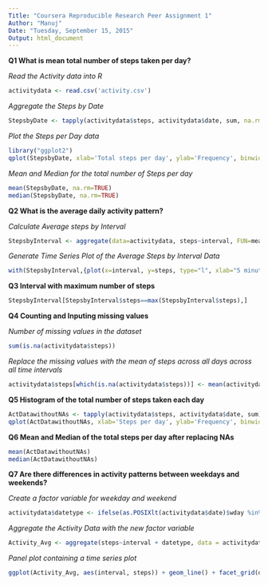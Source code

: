 ```yaml
---
Title: "Coursera Reproducible Research Peer Assignment 1"
Author: "Manuj"
Date: "Tuesday, September 15, 2015"
Output: html_document
---
```



**Q1 What is mean total number of steps taken per day?**

*Read the Activity data into R*

```r
activitydata <- read.csv('activity.csv')
```

*Aggregate the Steps by Date*

```r
StepsbyDate <- tapply(activitydata$steps, activitydata$date, sum, na.rm =TRUE)
```

*Plot the Steps per Day data*
```r
library("ggplot2")
qplot(StepsbyDate, xlab='Total steps per day', ylab='Frequency', binwidth=500)
```

*Mean and Median for the total number of Steps per day*
```r
mean(StepsbyDate, na.rm=TRUE)
median(StepsbyDate, na.rm=TRUE)
```

**Q2 What is the average daily activity pattern?**

*Calculate Average steps by Interval*
```r
StepsbyInterval <- aggregate(data=activitydata, steps~interval, FUN=mean, na.action=na.omit)
```

*Generate Time Series Plot of the Average Steps by Interval Data*
```r
with(StepsbyInterval,{plot(x=interval, y=steps, type="l", xlab="5 minute Intervals", ylab="Average Steps")})
```

**Q3 Interval with maximum number of steps**

```r
StepsbyInterval[StepsbyInterval$steps==max(StepsbyInterval$steps),]
```

**Q4 Counting and Inputing missing values**

*Number of missing values in the dataset*
```r
sum(is.na(activitydata$steps))
```

*Replace the missing values with the mean of steps across all days across all time intervals*
```r
activitydata$steps[which(is.na(activitydata$steps))] <- mean(activitydata$steps, na.rm = TRUE)
```

**Q5 Histogram of the total number of steps taken each day**
```r
ActDatawithoutNAs <- tapply(activitydata$steps, activitydata$date, sum)
qplot(ActDatawithoutNAs, xlab='Steps per day', ylab='Frequency', binwidth=500)

```

**Q6 Mean and Median of the total steps per day after replacing NAs**
```r
mean(ActDatawithoutNAs)
median(ActDatawithoutNAs)
```

**Q7 Are there differences in activity patterns between weekdays and weekends?**

*Create a factor variable for weekday and weekend*
```r
activitydata$datetype <- ifelse(as.POSIXlt(activitydata$date)$wday %in% c(0,6), 'weekend', 'weekday')
```
*Aggregate the Activity Data with the new factor variable*
```r
Activity_Avg <- aggregate(steps~interval + datetype, data = activitydata, mean)
```
*Panel plot containing a time series plot*
```r
ggplot(Activity_Avg, aes(interval, steps)) + geom_line() + facet_grid(datetype ~ .) +  xlab("5 minute intervals") +  ylab("Avg number of steps")
```



